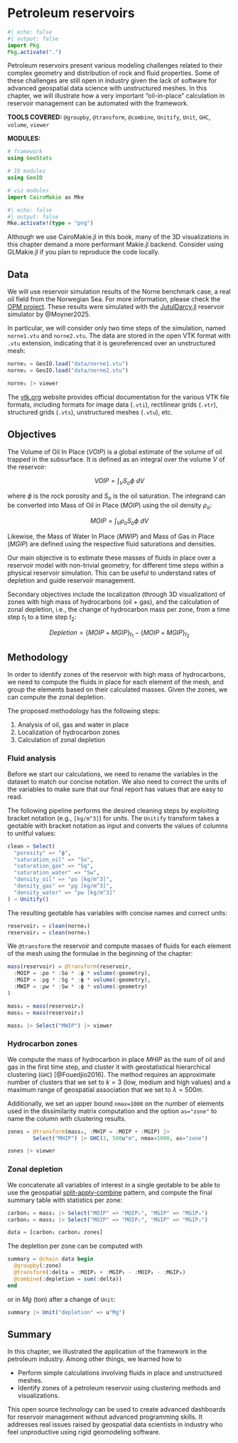 # Petroleum reservoirs

```julia
#| echo: false
#| output: false
import Pkg
Pkg.activate(".")
```

Petroleum reservoirs present various modeling challenges related to
their complex geometry and distribution of rock and fluid properties.
Some of these challenges are still open in industry given the lack of
software for advanced geospatial data science with unstructured meshes.
In this chapter, we will illustrate how a very important "oil-in-place"
calculation in reservoir management can be automated with the framework.

**TOOLS COVERED:** `@groupby`, `@transform`, `@combine`, `Unitify`, `Unit`,
`GHC`, `volume`, `viewer`

**MODULES:**

```julia
# framework
using GeoStats

# IO modules
using GeoIO

# viz modules
import CairoMakie as Mke
```

```julia
#| echo: false
#| output: false
Mke.activate!(type = "png")
```

::: {.callout-note}

Although we use CairoMakie.jl in this book, many of the 3D visualizations
in this chapter demand a more performant Makie.jl backend. Consider using
GLMakie.jl if you plan to reproduce the code locally.

:::

## Data

We will use reservoir simulation results of the Norne benchmark case, a real
oil field from the Norwegian Sea. For more information, please check the
[OPM project](https://opm-project.org). These results were simulated with
the [JutulDarcy.jl](https://github.com/sintefmath/JutulDarcy.jl) reservoir
simulator by @Moyner2025.

In particular, we will consider only two time steps of the simulation, named
`norne1.vtu` and `norne2.vtu`. The data are stored in the open VTK format with
`.vtu` extension, indicating that it is georeferenced over an unstructured mesh:

```julia
norne₁ = GeoIO.load("data/norne1.vtu")
norne₂ = GeoIO.load("data/norne2.vtu")

norne₁ |> viewer
```

::: {.callout-note}

The [vtk.org](https://vtk.org) website provides official documentation for
the various VTK file formats, including formats for image data (`.vti`),
rectilinear grids (`.vtr`), structured grids (`.vts`), unstructured meshes
(`.vtu`), etc.

:::

## Objectives

The Volume of Oil In Place ($VOIP$) is a global estimate of the volume of oil
trapped in the subsurface. It is defined as an integral over the volume $V$
of the reservoir:

$$
VOIP = \int_V S_o \phi\ dV
$$

where $\phi$ is the rock porosity and $S_o$ is the oil saturation. The integrand
can be converted into Mass of Oil in Place ($MOIP$) using the oil density $\rho_o$:

$$
MOIP = \int_V \rho_o S_o \phi\ dV
$$

Likewise, the Mass of Water In Place ($MWIP$) and Mass of Gas in Place ($MGIP$)
are defined using the respective fluid saturations and densities.

Our main objective is to estimate these masses of fluids in place over a reservoir model
with non-trivial geometry, for different time steps within a physical reservoir simulation.
This can be useful to understand rates of depletion and guide reservoir management.

Secondary objectives include the localization (through 3D visualization) of zones with high
mass of hydrocarbons (oil + gas), and the calculation of zonal depletion, i.e., the change
of hydrocarbon mass per zone, from a time step $t_1$ to a time step $t_2$:

$$
Depletion = \left\{MOIP + MGIP\right\}_{t_1} - \left\{MOIP + MGIP\right\}_{t_2}
$$

## Methodology

In order to identify zones of the reservoir with high mass of hydrocarbons, we need to
compute the fluids in place for each element of the mesh, and group the elements based
on their calculated masses. Given the zones, we can compute the zonal depletion.

The proposed methodology has the following steps:

1. Analysis of oil, gas and water in place
2. Localization of hydrocarbon zones
3. Calculation of zonal depletion

### Fluid analysis

Before we start our calculations, we need to rename the variables in the dataset to
match our concise notation. We also need to correct the units of the variables to
make sure that our final report has values that are easy to read.

The following pipeline performs the desired cleaning steps by exploiting bracket
notation (e.g., `[kg/m^3]`) for units. The `Unitify` transform takes a geotable
with bracket notation as input and converts the values of columns to unitful
values:

```julia
clean = Select(
  "porosity" => "ϕ",
  "saturation_oil" => "So",
  "saturation_gas" => "Sg",
  "saturation_water" => "Sw",
  "density_oil" => "ρo [kg/m^3]",
  "density_gas" => "ρg [kg/m^3]",
  "density_water" => "ρw [kg/m^3]"
) → Unitify()
```

The resulting geotable has variables with concise names and correct units:

```julia
reservoir₁ = clean(norne₁)
reservoir₂ = clean(norne₂)
```

We `@transform` the reservoir and compute masses of fluids for each
element of the mesh using the formulae in the beginning of the chapter:

```julia
mass(reservoir) = @transform(reservoir,
  :MOIP = :ρo * :So * :ϕ * volume(:geometry),
  :MGIP = :ρg * :Sg * :ϕ * volume(:geometry),
  :MWIP = :ρw * :Sw * :ϕ * volume(:geometry)
)

mass₁ = mass(reservoir₁)
mass₂ = mass(reservoir₂)

mass₁ |> Select("MWIP") |> viewer
```

### Hydrocarbon zones

We compute the mass of hydrocarbon in place $MHIP$ as the sum of oil and gas in
the first time step, and cluster it with geostatistical hierarchical clustering
(`GHC`) [@Fouedjio2016]. The method requires an approximate number of clusters
that we set to $k=3$ (low, medium and high values) and a maximum range of
geospatial association that we set to $\lambda = 500m$.

Additionally, we set an upper bound `nmax=1000` on the number of elements used
in the dissimilarity matrix computation and the option `as="zone"` to name the
column with clustering results.


```julia
zones = @transform(mass₁, :MHIP = :MOIP + :MGIP) |>
        Select("MHIP") |> GHC(3, 500u"m", nmax=1000, as="zone")

zones |> viewer
```

### Zonal depletion

We concatenate all variables of interest in a single geotable to be able to use
the geospatial [split-apply-combine](08-splitcombine.qmd) pattern, and compute
the final summary table with statistics per zone:

```julia
carbon₁ = mass₁ |> Select("MOIP" => "MOIP₁", "MGIP" => "MGIP₁")
carbon₂ = mass₂ |> Select("MOIP" => "MOIP₂", "MGIP" => "MGIP₂")

data = [carbon₁ carbon₂ zones]
```

The depletion per zone can be computed with

```julia
summary = @chain data begin
  @groupby(:zone)
  @transform(:delta = :MOIP₁ + :MGIP₁ - :MOIP₂ - :MGIP₂)
  @combine(:depletion = sum(:delta))
end
```

or in $Mg$ (ton) after a change of `Unit`:

```julia
summary |> Unit("depletion" => u"Mg")
```

## Summary

In this chapter, we illustrated the application of the framework in the petroleum
industry. Among other things, we learned how to

- Perform simple calculations involving fluids in place and unstructured meshes.
- Identify zones of a petroleum reservoir using clustering methods and visualizations.

This open source technology can be used to create advanced dashboards for reservoir
management without advanced programming skills. It addresses real issues raised by
geospatial data scientists in industry who feel unproductive using rigid geomodeling
software.
